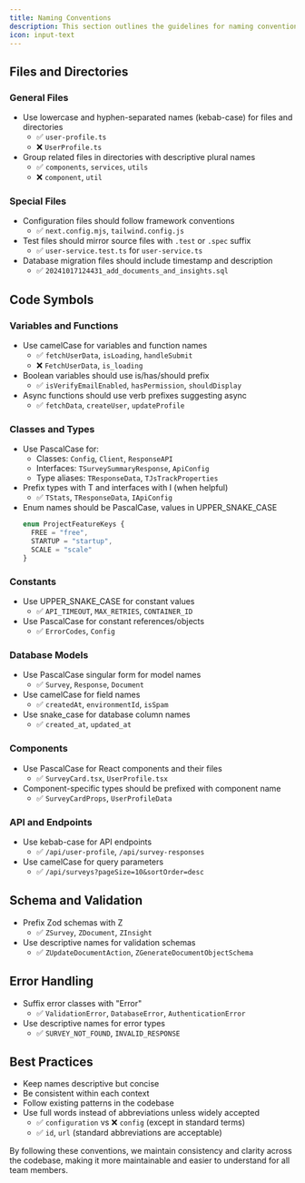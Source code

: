 ```yaml
---
title: Naming Conventions
description: This section outlines the guidelines for naming conventions across the codebase, ensuring consistency and clarity in the project.
icon: input-text
---
```


## Files and Directories

### General Files
- Use lowercase and hyphen-separated names (kebab-case) for files and directories
  - ✅ `user-profile.ts`
  - ❌ `UserProfile.ts`
- Group related files in directories with descriptive plural names
  - ✅ `components`, `services`, `utils`
  - ❌ `component`, `util`

### Special Files
- Configuration files should follow framework conventions
  - ✅ `next.config.mjs`, `tailwind.config.js`
- Test files should mirror source files with `.test` or `.spec` suffix
  - ✅ `user-service.test.ts` for `user-service.ts`
- Database migration files should include timestamp and description
  - ✅ `20241017124431_add_documents_and_insights.sql`

## Code Symbols

### Variables and Functions
- Use camelCase for variables and function names
  - ✅ `fetchUserData`, `isLoading`, `handleSubmit`
  - ❌ `FetchUserData`, `is_loading`
- Boolean variables should use is/has/should prefix
  - ✅ `isVerifyEmailEnabled`, `hasPermission`, `shouldDisplay`
- Async functions should use verb prefixes suggesting async
  - ✅ `fetchData`, `createUser`, `updateProfile`

### Classes and Types
- Use PascalCase for:
  - Classes: `Config`, `Client`, `ResponseAPI`
  - Interfaces: `TSurveySummaryResponse`, `ApiConfig`
  - Type aliases: `TResponseData`, `TJsTrackProperties`
- Prefix types with T and interfaces with I (when helpful)
  - ✅ `TStats`, `TResponseData`, `IApiConfig`
- Enum names should be PascalCase, values in UPPER_SNAKE_CASE
  ```typescript
  enum ProjectFeatureKeys {
    FREE = "free",
    STARTUP = "startup",
    SCALE = "scale"
  }
  ```

### Constants
- Use UPPER_SNAKE_CASE for constant values
  - ✅ `API_TIMEOUT`, `MAX_RETRIES`, `CONTAINER_ID`
- Use PascalCase for constant references/objects
  - ✅ `ErrorCodes`, `Config`

### Database Models
- Use PascalCase singular form for model names
  - ✅ `Survey`, `Response`, `Document`
- Use camelCase for field names
  - ✅ `createdAt`, `environmentId`, `isSpam`
- Use snake_case for database column names
  - ✅ `created_at`, `updated_at`

### Components
- Use PascalCase for React components and their files
  - ✅ `SurveyCard.tsx`, `UserProfile.tsx`
- Component-specific types should be prefixed with component name
  - ✅ `SurveyCardProps`, `UserProfileData`

### API and Endpoints
- Use kebab-case for API endpoints
  - ✅ `/api/user-profile`, `/api/survey-responses`
- Use camelCase for query parameters
  - ✅ `/api/surveys?pageSize=10&sortOrder=desc`

## Schema and Validation
- Prefix Zod schemas with Z
  - ✅ `ZSurvey`, `ZDocument`, `ZInsight`
- Use descriptive names for validation schemas
  - ✅ `ZUpdateDocumentAction`, `ZGenerateDocumentObjectSchema`

## Error Handling
- Suffix error classes with "Error"
  - ✅ `ValidationError`, `DatabaseError`, `AuthenticationError`
- Use descriptive names for error types
  - ✅ `SURVEY_NOT_FOUND`, `INVALID_RESPONSE`

## Best Practices
- Keep names descriptive but concise
- Be consistent within each context
- Follow existing patterns in the codebase
- Use full words instead of abbreviations unless widely accepted
  - ✅ `configuration` vs ❌ `config` (except in standard terms)
  - ✅ `id`, `url` (standard abbreviations are acceptable)

By following these conventions, we maintain consistency and clarity across the codebase, making it more maintainable and easier to understand for all team members.
